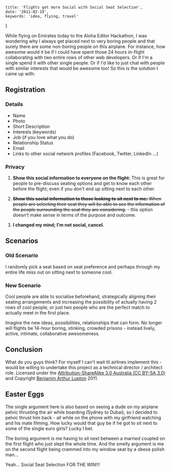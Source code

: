 	title: 'Flights get more Social with Social Seat Selection',
	date: '2011-02-19',
	keywords: 'idea, flying, travel'
}

While flying on Emirates today to the Aloha Editor Hackathon, I was wondering why I always get placed next to very boring people and that surely there are some non-boring people on this airplane. For instance, how awesome would it be if I could have spent those 24 hours in-flight collaborating with two entire rows of other web developers. Or if I'm a single spend it with other single people. Or if I'd like to just chat with people with similar interests that would be awesome too! So this is the solution I came up with:

## Registration

### Details

- Name
- Photo
- Short Description
- Interests (keywords)
- Job (if you love what you do)
- Relationship Status
- Email
- Links to other social network profiles (Facebook, Twitter, LinkedIn ...)

### Privacy

1. **Show this social information to everyone on the flight:**
   This is great for people to pre-discuss seating options and get to know each other before the flight; even if you don't end up sitting next to each other.

2. <del>**Show this social information to those looking to sit next to me:**
When people are selecting their seat they will be able to see the information of the people surrounding the seat they are considering.</del> - this option doesn't make sense in terms of the purpose and outcome.

3. **I changed my mind; I'm not social, cancel.**

## Scenarios

### Old Scenario

I randomly pick a seat based on seat preference and perhaps through my entire life miss out on sitting next to someone cool.

### New Scenario

Cool people are able to socialise beforehand, strategically aligning their seating arrangements and increasing the possibility of actually having 2 rows of cool people, or just two people who are the perfect match to actually meet in the first place.

Imagine the new ideas, possibilities, relationships that can form. No longer will flights be 14-hour boring, stinking, crowded prisons - instead lively, active, intimate, collaborative awesomeness.

## Conclusion

What do you guys think? For myself I can't wait til airlines implement this - would be willing to undertake this project as a technical director / architect role. Licensed under the [Attribution-ShareAlike 3.0 Australia (CC BY-SA 3.0)](http://creativecommons.org/licenses/by-sa/3.0/au/deed.en) and Copyright [Benjamin Arthur Lupton](http://balupton.com) 2011.

## Easter Eggs

The single argument here is also based on seeing a dude on my airplane pelvic thrusting the air while boarding (Sydney to Dubai), so I decided to pelvic thrust him back - all while on the phone with my girlfriend watching and his mate filming. How lucky would that guy be if he got to sit next to some of the single euro girls? Lucky I bet.

The boring argument is me having to sit next between a married coupled on the first flight who just slept the whole time. And the smelly argument is me on the second flight being crammed into my window seat by a obese polish man...

Yeah... Social Seat Selection FOR THE WIN!!!

